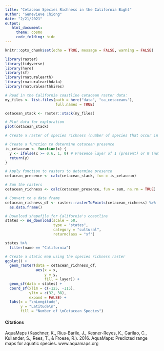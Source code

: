 ```yaml
---
title: "Cetacean Species Richness in the California Bight"
author: "Genevieve Chiong"
date: "2/21/2021"
output:
   html_document:
     theme: cosmo
     code_folding: hide
---
```


```r
knitr::opts_chunk$set(echo = TRUE, message = FALSE, warning = FALSE)

library(raster) 
library(tidyverse)
library(here)
library(sf)
library(rnaturalearth)
library(rnaturalearthdata)
library(rnaturalearthhires)
```

```r

# Read in the California coastline cetacean raster data: 
my_files <- list.files(path = here("data", "ca_cetaceans"), 
                       full.names = TRUE)

cetacean_stack <- raster::stack(my_files)

# Plot data for exploration 
plot(cetacean_stack)
```

```r
# Create a raster of species richness (number of species that occur in a particular location) of cetacean species, using a probability threshold of 0.6

# Create a function to determine cetacean presence
is_cetacean <- function(x) {
  y <- ifelse(x >= 0.6, 1, 0) # Presence layer of 1 (present) or 0 (not present)
  return(y) 
}

# Apply function to rasters to determine presence
cetacean_presence <- calc(cetacean_stack, fun = is_cetacean) 

# Sum the rasters 
cetacean_richness <- calc(cetacean_presence, fun = sum, na.rm = TRUE) 

# Convert to a data frame
cetacean_richness_df <- raster::rasterToPoints(cetacean_richness) %>% 
  as.data.frame() 
```

```r

# Download shapefile for California's coastline
states <- ne_download(scale = 50, 
                      type = "states",
                      category = "cultural",
                      returnclass = "sf")

states %>% 
  filter(name == "California")
```

```r

# Create a static map using the species richness raster 
ggplot() +
  geom_raster(data = cetacean_richness_df,
              aes(x = x,
                  y = y,
                  fill = layer)) +
  geom_sf(data = states) +
  coord_sf(xlim = c(-125, -115), 
           ylim = c(32, 38), 
           expand = FALSE) +
  labs(x = "\nLongitude",
       y = "Latitude\n",
       fill = "Number of \nCetacean Species")
```


#### **Citations** 

AquaMaps (Kaschner, K., Rius-Barile, J., Kesner-Reyes, K., Garilao, C., Kullander, S., Rees, T., & Froese, R.). 2016. AquaMaps: Predicted range maps for aquatic species. www.aquamaps.org












